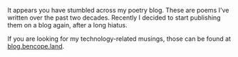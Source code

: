 It appears you have stumbled across my poetry blog. These are poems I've written over the past two decades. Recently I decided to start publishing them on a blog again, after a long hiatus.

If you are looking for my technology-related musings, those can be found at [blog.bencope.land](https://blog.bencope.land).